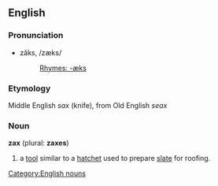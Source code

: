 ==English==
===Pronunciation===
*zăks, /zæks/
*:[[Rhymes:English:-æks|Rhymes: -æks]]

===Etymology===
Middle English ''sax'' (knife), from Old English ''seax''

===Noun===
[[Category:English nouns]]
'''zax''' (plural: '''zaxes''')

# a [[tool]] similar to a [[hatchet]] used to prepare [[slate]] for roofing.